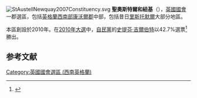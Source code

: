 [[File:StAustellNewquay2007Constituency.svg|right]]
'''聖奧斯特爾和紐基'''（{{lang-en|St Austell and Newquay}}），[[英國|英國]][[英國國會|國會]]一郡選區，包括[[英格蘭|英格蘭]][[西南英格蘭|西南部]][[康沃爾郡|康沃爾郡]]中部，包括昔日[[里斯托默爾|里斯托默爾]]大部分地區。

本區創設於2010年。在[[2010年英國大選|2010年大選]]中，[[自由民主黨_(英國)|自民黨]]的[[史提芬·吉爾伯特|史提芬·吉爾伯特]]以42.7%選票<ref name="">{{cite news
|publisher=[[英國廣播公司|英國廣播公司]]
|date=2010年5月7日
|title=Election 2010/Constituency/St Austell & Newquay
|url=http://news.bbc.co.uk/1/shared/election2010/results/constituency/e36.stm
|accessdate=2010年10月17日
|archive-date=2017年9月2日
|archive-url=https://web.archive.org/web/20170902222000/http://news.bbc.co.uk/1/shared/election2010/results/constituency/e36.stm
|dead-url=no
}}</ref>勝出。

==参考文献==
<div class="references-small">
<references></references>
</div>
{{DEFAULTSORT:St Austell and Newquay (UK Parliament constituency)}}
[[Category:英國國會選區_(西南英格蘭)|Category:英國國會選區 (西南英格蘭)]]